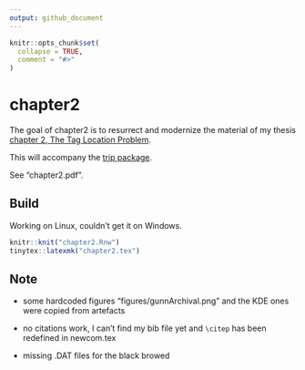 ```yaml
---
output: github_document
---
```


<!-- README.md is generated from README.Rmd. Please edit that file -->

```r
knitr::opts_chunk$set(
  collapse = TRUE,
  comment = "#>"
)
```
# chapter2

The goal of chapter2 is to resurrect and modernize the material of my thesis [chapter 2, The Tag Location Problem](https://eprints.utas.edu.au/12273/3/sumner.pdf). 

This will accompany the [trip package](https://github.com/Trackage/trip). 

See "chapter2.pdf". 



## Build

Working on Linux, couldn't get it on Windows. 


```r
knitr::knit("chapter2.Rnw")
tinytex::latexmk("chapter2.tex")
```


## Note

* some hardcoded figures "figures/gunnArchival.png" and the KDE ones were copied from
artefacts
* no citations work, I can't find my bib file yet and `\citep` has been redefined in newcom.tex

* missing .DAT files for the black browed 

